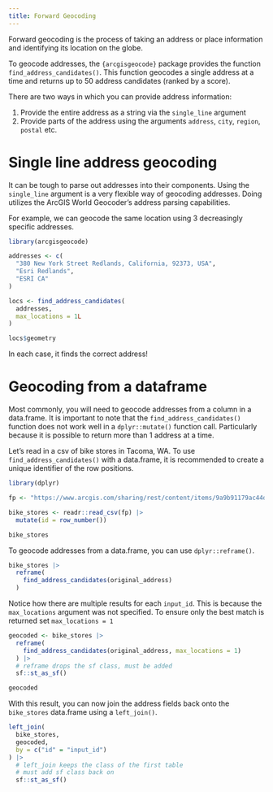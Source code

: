 ```yaml
---
title: Forward Geocoding
--- 
```


Forward geocoding is the process of taking an address or place information and identifying its location on the globe. 

To geocode addresses, the `{arcgisgeocode}` package provides the function `find_address_candidates()`. This function geocodes a single address at a time and returns up to 50 address candidates (ranked by a score). 

There are two ways in which you can provide address information: 

1. Provide the entire address as a string via the `single_line` argument
2. Provide parts of the address using the arguments `address`, `city`, `region`, `postal` etc. 

# Single line address geocoding 

It can be tough to parse out addresses into their components. Using the `single_line` argument is a very flexible way of geocoding addresses. Doing utilizes the ArcGIS World Geocoder's address parsing capabilities. 

For example, we can geocode the same location using 3 decreasingly specific addresses.

```r
library(arcgisgeocode)

addresses <- c(
  "380 New York Street Redlands, California, 92373, USA",
  "Esri Redlands",
  "ESRI CA"
)

locs <- find_address_candidates(
  addresses,
  max_locations = 1L
)

locs$geometry
```

In each case, it finds the correct address! 

# Geocoding from a dataframe 

Most commonly, you will need to geocode addresses from a column in a data.frame. It is important to note that the `find_address_candidates()` function does not work well in a `dplyr::mutate()` function call. Particularly because it is possible to return more than 1 address at a time. 

Let's read in a csv of bike stores in Tacoma, WA. To use `find_address_candidates()` with a data.frame, it is recommended to create a unique identifier of the row positions. 

```r
library(dplyr)

fp <- "https://www.arcgis.com/sharing/rest/content/items/9a9b91179ac44db1b689b42017471ae6/data"

bike_stores <- readr::read_csv(fp) |>
  mutate(id = row_number())

bike_stores
```


To geocode addresses from a data.frame, you can use `dplyr::reframe()`. 

```r
bike_stores |>
  reframe(
    find_address_candidates(original_address)
  )
```

Notice how there are multiple results for each `input_id`. This is because the `max_locations` argument was not specified. To ensure only the best match is returned set `max_locations = 1`


```r
geocoded <- bike_stores |>
  reframe(
    find_address_candidates(original_address, max_locations = 1)
  ) |>
  # reframe drops the sf class, must be added
  sf::st_as_sf()

geocoded
```

With this result, you can now join the address fields back onto the `bike_stores` data.frame using a `left_join()`.

```r
left_join(
  bike_stores,
  geocoded,
  by = c("id" = "input_id")
) |>
  # left_join keeps the class of the first table
  # must add sf class back on
  sf::st_as_sf()
```
